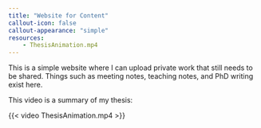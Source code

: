 ```yaml
---
title: "Website for Content"
callout-icon: false
callout-appearance: "simple"
resources:
    - ThesisAnimation.mp4
---
```


This is a simple website where I can upload private work that still needs to be shared. Things such as meeting notes, teaching notes, and PhD writing exist here.

This video is a summary of my thesis:

{{< video ThesisAnimation.mp4 >}}